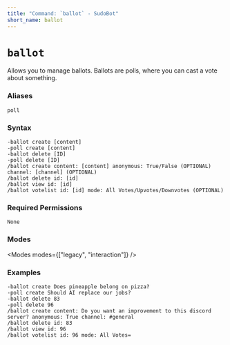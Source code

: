 ```yaml
---
title: "Command: `ballot` - SudoBot"
short_name: ballot
---
```



# `ballot`

Allows you to manage ballots. Ballots are polls, where you can cast a vote about something.

### Aliases
`poll`

### Syntax

```
-ballot create [content]
-poll create [content]
-ballot delete [ID]
-poll delete [ID]
/ballot create content: [content] anonymous: True/False (OPTIONAL) channel: [channel] (OPTIONAL)
/ballot delete id: [id]
/ballot view id: [id]
/ballot votelist id: [id] mode: All Votes/Upvotes/Downvotes (OPTIONAL)
```

### Required Permissions

`None`

### Modes

<Modes modes={["legacy", "interaction"]} />

### Examples

```
-ballot create Does pineapple belong on pizza?
-poll create Should AI replace our jobs?
-ballot delete 83
-poll delete 96
/ballot create content: Do you want an improvement to this discord server? anonymous: True channel: #general
/ballot delete id: 83
/ballot view id: 96
/ballot votelist id: 96 mode: All Votes=
```
